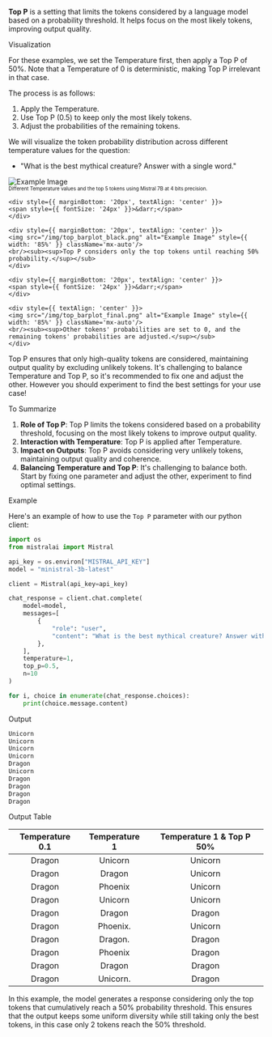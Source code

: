 
**Top P** is a setting that limits the tokens considered by a language model based on a probability threshold. It helps focus on the most likely tokens, improving output quality.

<SectionTab as="h2" variant="secondary" sectionId="visualization">Visualization</SectionTab>

For these examples, we set the Temperature first, then apply a Top P of 50%. Note that a Temperature of 0 is deterministic, making Top P irrelevant in that case.

The process is as follows:

1. Apply the Temperature.
2. Use Top P (0.5) to keep only the most likely tokens.
3. Adjust the probabilities of the remaining tokens.

We will visualize the token probability distribution across different temperature values for the question:

- "What is the best mythical creature? Answer with a single word."

<div style={{ display: 'flex', flexDirection: 'column', alignItems: 'center' }}>
    <div style={{ marginBottom: '20px', textAlign: 'center' }}>
    <img src="/img/top_barplot.png" alt="Example Image" style={{ width: '85%' }} className='mx-auto'/>
    <br/><sub><sup>Different Temperature values and the top 5 tokens using Mistral 7B at 4 bits precision.</sup></sub>
    </div>

    <div style={{ marginBottom: '20px', textAlign: 'center' }}>
    <span style={{ fontSize: '24px' }}>&darr;</span>
    </div>

    <div style={{ marginBottom: '20px', textAlign: 'center' }}>
    <img src="/img/top_barplot_black.png" alt="Example Image" style={{ width: '85%' }} className='mx-auto'/>
    <br/><sub><sup>Top P considers only the top tokens until reaching 50% probability.</sup></sub>
    </div>

    <div style={{ marginBottom: '20px', textAlign: 'center' }}>
    <span style={{ fontSize: '24px' }}>&darr;</span>
    </div>

    <div style={{ textAlign: 'center' }}>
    <img src="/img/top_barplot_final.png" alt="Example Image" style={{ width: '85%' }} className='mx-auto'/>
    <br/><sub><sup>Other tokens' probabilities are set to 0, and the remaining tokens' probabilities are adjusted.</sup></sub>
    </div>

</div>

Top P ensures that only high-quality tokens are considered, maintaining output quality by excluding unlikely tokens. It's challenging to balance Temperature and Top P, so it's recommended to fix one and adjust the other. However you should experiment to find the best settings for your use case!

<SectionTab as="h2" variant="secondary" sectionId="to-summarize">To Summarize</SectionTab>

1. **Role of Top P**: Top P limits the tokens considered based on a probability threshold, focusing on the most likely tokens to improve output quality.
2. **Interaction with Temperature**: Top P is applied after Temperature.
3. **Impact on Outputs**: Top P avoids considering very unlikely tokens, maintaining output quality and coherence.
4. **Balancing Temperature and Top P**: It's challenging to balance both. Start by fixing one parameter and adjust the other, experiment to find optimal settings.

<SectionTab as="h2" variant="secondary" sectionId="example">Example</SectionTab>

Here's an example of how to use the `Top P` parameter with our python client:

```py
import os
from mistralai import Mistral

api_key = os.environ["MISTRAL_API_KEY"]
model = "ministral-3b-latest"

client = Mistral(api_key=api_key)

chat_response = client.chat.complete(
    model=model,
    messages=[
        {
            "role": "user",
            "content": "What is the best mythical creature? Answer with a single word.",
        },
    ],
    temperature=1,
    top_p=0.5,
    n=10
)

for i, choice in enumerate(chat_response.choices):
    print(choice.message.content)
```

<SectionTab as="h2" variant="secondary" sectionId="output">Output</SectionTab>

```py
Unicorn
Unicorn
Unicorn
Unicorn
Dragon
Unicorn
Dragon
Dragon
Dragon
Dragon
```

<SectionTab as="h3" variant="secondary" sectionId="output-table">Output Table</SectionTab>

| Temperature 0.1 | Temperature 1 | Temperature 1 & Top P 50% |
| :-------------: | :-----------: | :-----------------------: |
|     Dragon      |    Unicorn    |          Unicorn          |
|     Dragon      |    Dragon     |          Unicorn          |
|     Dragon      |    Phoenix    |          Unicorn          |
|     Dragon      |    Unicorn    |          Unicorn          |
|     Dragon      |    Dragon     |          Dragon           |
|     Dragon      |   Phoenix.    |          Unicorn          |
|     Dragon      |    Dragon.    |          Dragon           |
|     Dragon      |    Phoenix    |          Dragon           |
|     Dragon      |    Dragon     |          Dragon           |
|     Dragon      |   Unicorn.    |          Dragon           |

In this example, the model generates a response considering only the top tokens that cumulatively reach a 50% probability threshold. This ensures that the output keeps some uniform diversity while still taking only the best tokens, in this case only 2 tokens reach the 50% threshold.
